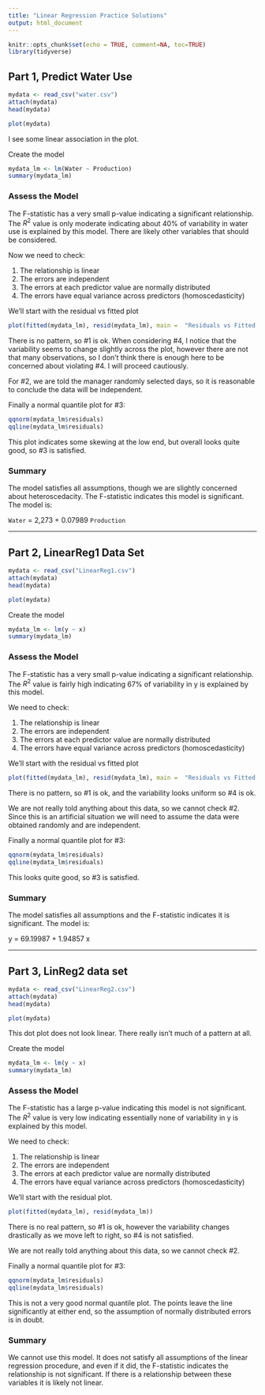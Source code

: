```yaml
---
title: "Linear Regression Practice Solutions"
output: html_document
---
```

```r
knitr::opts_chunk$set(echo = TRUE, comment=NA, toc=TRUE)
library(tidyverse)
```

## Part 1, Predict Water Use
```r
mydata <- read_csv("water.csv")
attach(mydata)
head(mydata)
```

```r
plot(mydata)
```

I see some linear association in the plot.

Create the model
```r
mydata_lm <- lm(Water ~ Production)
summary(mydata_lm)
```

### Assess the Model

The F-statistic has a very small p-value indicating a significant relationship.  The $R^2$ value is only moderate indicating about 40% of variability in water use is explained by this model.  There are likely other variables that should be considered.

Now we need to check:

1. The relationship is linear
2. The errors are independent
3. The errors at each predictor value are normally distributed
4. The errors have equal variance across predictors (homoscedasticity)


We'll start with the residual vs fitted plot
```r
plot(fitted(mydata_lm), resid(mydata_lm), main =  "Residuals vs Fitted values")
```

There is no pattern, so #1 is ok. When considering #4, I notice that the variability seems to change slightly across the plot, however there are not that many observations, so I don't think there is enough here to be concerned about violating #4.  I will proceed cautiously.

For #2, we are told the manager randomly selected days, so it is reasonable to conclude the data will be independent.

Finally a normal quantile plot for #3:
```r
qqnorm(mydata_lm$residuals)
qqline(mydata_lm$residuals)
```

This plot indicates some skewing at the low end, but overall looks quite good, so #3 is satisfied.

### Summary

The model satisfies all assumptions, though we are slightly concerned about heteroscedacity. The F-statistic indicates this model is significant.  The model is:

`Water` = 2,273 + 0.07989 `Production`


-------------------------------------


## Part 2, LinearReg1 Data Set


```r
mydata <- read_csv("LinearReg1.csv")
attach(mydata)
head(mydata)
```
```r
plot(mydata)
```

Create the model
```r
mydata_lm <- lm(y ~ x)
summary(mydata_lm)
```

### Assess the Model

The F-statistic has a very small p-value indicating a significant relationship.  The $R^2$ value is fairly high indicating 67% of variability in y is explained by this model.

We need to check:

1. The relationship is linear
2. The errors are independent
3. The errors at each predictor value are normally distributed
4. The errors have equal variance across predictors (homoscedasticity)


We'll start with the residual vs fitted plot
```r
plot(fitted(mydata_lm), resid(mydata_lm), main =  "Residuals vs Fitted values")
```

There is no pattern, so #1 is ok, and the variability looks uniform so #4 is ok.

We are not really told anything about this data, so we cannot check #2.  Since this is an artificial situation we will need to assume the data were obtained randomly and are independent.

Finally a normal quantile plot for #3:
```r
qqnorm(mydata_lm$residuals)
qqline(mydata_lm$residuals)
```

This looks quite good, so #3 is satisfied.

### Summary

The model satisfies all assumptions and the F-statistic indicates it is significant.  The model is:

y = 69.19987 + 1.94857 x


-------------------------------------



## Part 3, LinReg2 data set

```r
mydata <- read_csv("LinearReg2.csv")
attach(mydata)
head(mydata)
```
```r
plot(mydata)
```

This dot plot does not look linear.  There really isn't much of a pattern at all.

Create the model
```r
mydata_lm <- lm(y ~ x)
summary(mydata_lm)
```

### Assess the Model

The F-statistic has a large p-value indicating this model is not significant.  The $R^2$ value is very low indicating essentially none of variability in y is explained by this model.

We need to check:

1. The relationship is linear
2. The errors are independent
3. The errors at each predictor value are normally distributed
4. The errors have equal variance across predictors (homoscedasticity)


We'll start with the residual plot.
```r
plot(fitted(mydata_lm), resid(mydata_lm))
```

There is no real pattern, so #1 is ok, however the variability changes drastically as we move left to right, so #4 is not satisfied.

We are not really told anything about this data, so we cannot check #2.

Finally a normal quantile plot for #3:
```r
qqnorm(mydata_lm$residuals)
qqline(mydata_lm$residuals)
```

This is not a very good normal quantile plot.  The points leave the line significantly at either end, so the assumption of normally distributed errors is in doubt.

### Summary

We cannot use this model.  It does not satisfy all assumptions of the linear regression procedure, and even if it did, the F-statistic indicates the relationship is not significant.  If there is a relationship between these variables it is likely not linear.  
